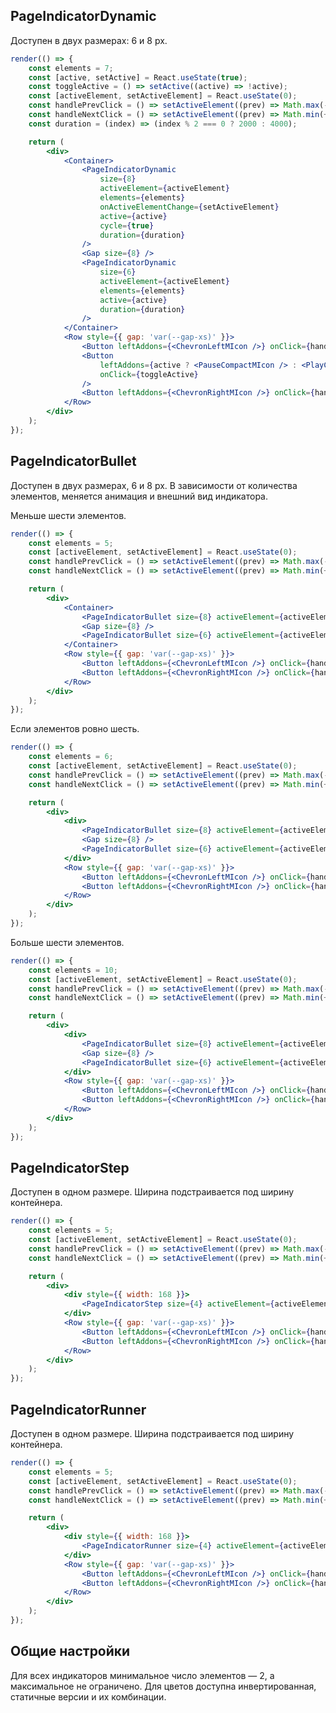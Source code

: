 ## PageIndicatorDynamic

Доступен в двух размерах: 6 и 8 рх.

```jsx live
render(() => {
    const elements = 7;
    const [active, setActive] = React.useState(true);
    const toggleActive = () => setActive((active) => !active);
    const [activeElement, setActiveElement] = React.useState(0);
    const handlePrevClick = () => setActiveElement((prev) => Math.max(--prev, 0));
    const handleNextClick = () => setActiveElement((prev) => Math.min(++prev, elements - 1));
    const duration = (index) => (index % 2 === 0 ? 2000 : 4000);

    return (
        <div>
            <Container>
                <PageIndicatorDynamic
                    size={8}
                    activeElement={activeElement}
                    elements={elements}
                    onActiveElementChange={setActiveElement}
                    active={active}
                    cycle={true}
                    duration={duration}
                />
                <Gap size={8} />
                <PageIndicatorDynamic
                    size={6}
                    activeElement={activeElement}
                    elements={elements}
                    active={active}
                    duration={duration}
                />
            </Container>
            <Row style={{ gap: 'var(--gap-xs)' }}>
                <Button leftAddons={<ChevronLeftMIcon />} onClick={handlePrevClick} />
                <Button
                    leftAddons={active ? <PauseCompactMIcon /> : <PlayCompactMIcon />}
                    onClick={toggleActive}
                />
                <Button leftAddons={<ChevronRightMIcon />} onClick={handleNextClick} />
            </Row>
        </div>
    );
});
```

## PageIndicatorBullet

Доступен в двух размерах, 6 и 8 рх. В зависимости от количества элементов, меняется анимация и внешний вид индикатора.

Меньше шести элементов.

```jsx live
render(() => {
    const elements = 5;
    const [activeElement, setActiveElement] = React.useState(0);
    const handlePrevClick = () => setActiveElement((prev) => Math.max(--prev, 0));
    const handleNextClick = () => setActiveElement((prev) => Math.min(++prev, elements - 1));

    return (
        <div>
            <Container>
                <PageIndicatorBullet size={8} activeElement={activeElement} elements={elements} />
                <Gap size={8} />
                <PageIndicatorBullet size={6} activeElement={activeElement} elements={elements} />
            </Container>
            <Row style={{ gap: 'var(--gap-xs)' }}>
                <Button leftAddons={<ChevronLeftMIcon />} onClick={handlePrevClick} />
                <Button leftAddons={<ChevronRightMIcon />} onClick={handleNextClick} />
            </Row>
        </div>
    );
});
```

Если элементов ровно шесть.

```jsx live
render(() => {
    const elements = 6;
    const [activeElement, setActiveElement] = React.useState(0);
    const handlePrevClick = () => setActiveElement((prev) => Math.max(--prev, 0));
    const handleNextClick = () => setActiveElement((prev) => Math.min(++prev, elements - 1));

    return (
        <div>
            <div>
                <PageIndicatorBullet size={8} activeElement={activeElement} elements={elements} />
                <Gap size={8} />
                <PageIndicatorBullet size={6} activeElement={activeElement} elements={elements} />
            </div>
            <Row style={{ gap: 'var(--gap-xs)' }}>
                <Button leftAddons={<ChevronLeftMIcon />} onClick={handlePrevClick} />
                <Button leftAddons={<ChevronRightMIcon />} onClick={handleNextClick} />
            </Row>
        </div>
    );
});
```

Больше шести элементов.

```jsx live
render(() => {
    const elements = 10;
    const [activeElement, setActiveElement] = React.useState(0);
    const handlePrevClick = () => setActiveElement((prev) => Math.max(--prev, 0));
    const handleNextClick = () => setActiveElement((prev) => Math.min(++prev, elements - 1));

    return (
        <div>
            <div>
                <PageIndicatorBullet size={8} activeElement={activeElement} elements={elements} />
                <Gap size={8} />
                <PageIndicatorBullet size={6} activeElement={activeElement} elements={elements} />
            </div>
            <Row style={{ gap: 'var(--gap-xs)' }}>
                <Button leftAddons={<ChevronLeftMIcon />} onClick={handlePrevClick} />
                <Button leftAddons={<ChevronRightMIcon />} onClick={handleNextClick} />
            </Row>
        </div>
    );
});
```

## PageIndicatorStep

Доступен в одном размере. Ширина подстраивается под ширину контейнера.

```jsx live
render(() => {
    const elements = 5;
    const [activeElement, setActiveElement] = React.useState(0);
    const handlePrevClick = () => setActiveElement((prev) => Math.max(--prev, 0));
    const handleNextClick = () => setActiveElement((prev) => Math.min(++prev, elements - 1));

    return (
        <div>
            <div style={{ width: 168 }}>
                <PageIndicatorStep size={4} activeElement={activeElement} elements={elements} />
            </div>
            <Row style={{ gap: 'var(--gap-xs)' }}>
                <Button leftAddons={<ChevronLeftMIcon />} onClick={handlePrevClick} />
                <Button leftAddons={<ChevronRightMIcon />} onClick={handleNextClick} />
            </Row>
        </div>
    );
});
```

## PageIndicatorRunner

Доступен в одном размере. Ширина подстраивается под ширину контейнера.

```jsx live
render(() => {
    const elements = 5;
    const [activeElement, setActiveElement] = React.useState(0);
    const handlePrevClick = () => setActiveElement((prev) => Math.max(--prev, 0));
    const handleNextClick = () => setActiveElement((prev) => Math.min(++prev, elements - 1));

    return (
        <div>
            <div style={{ width: 168 }}>
                <PageIndicatorRunner size={4} activeElement={activeElement} elements={elements} />
            </div>
            <Row style={{ gap: 'var(--gap-xs)' }}>
                <Button leftAddons={<ChevronLeftMIcon />} onClick={handlePrevClick} />
                <Button leftAddons={<ChevronRightMIcon />} onClick={handleNextClick} />
            </Row>
        </div>
    );
});
```

## Общие настройки

Для всех индикаторов минимальное число элементов — 2, а максимальное не ограничено. Для цветов доступна инвертированная, статичные версии и их комбинации.

